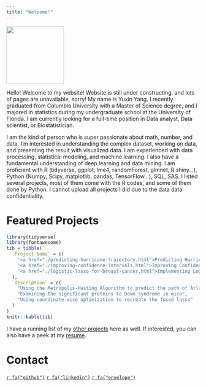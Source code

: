 ```yaml
---
title: "Welcome!"
---
```


<link href="./styles.css" rel="stylesheet"></link> 

<img class="profile" width="150" height="150" src="yuxin.png" />

  Hello! Welcome to my website! Website is still under constructing, and lots of pages are unavailable, sorry! My name is Yuxin Yang. I recently graduated from Columbia University with a Master of Science degree, and I majored in statistics during my undergraduate school at the University of Florida. I am currently looking for a full-time position in Data analyst, Data scientist, or Biostatistician.

  I am the kind of person who is super passionate about math, number, and data. I'm interested in understanding the complex dataset, working on data, and presenting the result with visualized data. I am experienced with data processing, statistical modeling, and machine learning. I also have a fundamental understanding of deep learning and data mining. I am proficient with R (tidyverse, ggplot, lme4, randomForest, glmnet, R shiny...), Python (Numpy, Scipy, matplotlib, pandas, TensorFlow...), SQL, SAS. I listed several projects, most of them come with the R codes, and some of them done by Python. I cannot upload all projects I did due to the data data confidentiality.

<h1 class="welcome">Featured Projects</h1> 

```r
library(tidyverse)
library(fontawesome)
tib = tibble(
  `Project Name` = c(
    '<a href="./predicting-hurricane-trajectory.html">Predicting Hurricane Trajectory</a>',
    '<a href="./improving-confidence-intervals.html">Improving Confidence Intervals with Bootstrap Smoothing</a>',
    '<a href="./logistic-lasso-for-breast-cancer.html">Implementing Logistic-LASSO for Predicting Breast Cancer</a>'
  ),
  `Description` = c(
    "Using the Metropolis-Hasting Algorithm to predict the path of Atlantic hurricanes",
    "Examining the significant proteins to Down syndrome in mice",
    "Using coordinate-wise optimization to recreate the fused lasso"
  )
)
knitr::kable(tib)
```

I have a running list of my [other projects](./projects.html) here as well. If interested, you can also have a peek at my [resume](./resume.html). 

<h1 class="welcome">Contact</h1>

<p class="icons">
  <a href="https://github.com/yy2926">`r fa("github")`</a>
  <a href="https://www.linkedin.com/in/yuxin-yang-367010116/">`r fa("linkedin")`</a>
  <a href="mailto:yuxinyang95@gmail.com">`r fa("envelope")`</a>
</p>
